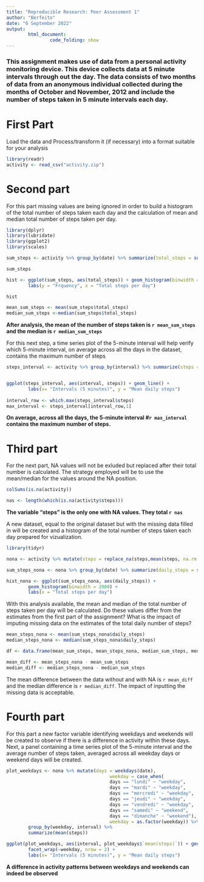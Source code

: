 ```yaml
---
title: "Reproducible Research: Peer Assessment 1"
author: "Berfeito"
date: "6 September 2022"
output:
        html_document:
                code_folding: show
---
```


### This assignment makes use of data from a personal activity monitoring device. This device collects data at 5 minute intervals through out the day. The data consists of two months of data from an anonymous individual collected during the months of October and November, 2012 and include the number of steps taken in 5 minute intervals each day.

# First Part

Load the data  and Process/transform it (if necessary) into a format suitable for your analysis


```r
library(readr)
activity <- read_csv("activity.zip")
```

# Second part

For this part missing values are being ignored in order to build a histogram of the total number of steps taken each day and the calculation of mean and median total number of steps taken per day.

```r
library(dplyr)
library(lubridate)
library(ggplot2)
library(scales)

sum_steps <- activity %>% group_by(date) %>% summarize(total_steps = sum(steps, na.rm = TRUE))

sum_steps

hist <- ggplot(sum_steps, aes(total_steps)) + geom_histogram(binwidth = 2000) +
        labs(y = "Frquency", x = "Total steps per day")

hist

mean_sum_steps <- mean(sum_steps$total_steps)
median_sum_steps <-median(sum_steps$total_steps)
```

**After analysis, the mean of the number of steps taken is `r mean_sum_steps` and the median is `r median_sum_steps`**

For this next step, a time series plot of the 5-minute interval will help verify which 5-minute interval, on average across all the days in the dataset, contains the maximum number of steps

```r
steps_interval <- activity %>% group_by(interval) %>% summarize(steps = mean(steps, na.rm = TRUE))


ggplot(steps_interval, aes(interval, steps)) + geom_line() +
        labs(x= "Intervals (5 minutes)", y = "Mean daily steps")
        
interval_row <- which.max(steps_interval$steps)
max_interval <- steps_interval[interval_row,1]
```

**On average, across all the days, the 5-minute interval #`r max_interval` contains the maximum number of steps.**

# Third part

For the next part, NA values will not be exluded but replaced after their total number is calculated. The strategy employed will be to use the mean/median for the values around the NA position.

```r
colSums(is.na(activity))

nas <- length(which(is.na(activity$steps)))
```

**The variable "steps" is the only one with NA values. They total `r nas`**


A new dataset, equal to the original dataset but with the missing data filled in will be created and a histogram of the total number of steps taken each day prepared for vizualization.

```r
library(tidyr)

nona <- activity %>% mutate(steps = replace_na(steps,mean(steps, na.rm = TRUE)))

sum_steps_nona <- nona %>% group_by(date) %>% summarize(daily_steps = sum(steps))

hist_nona <- ggplot(sum_steps_nona, aes(daily_steps)) +
        geom_histogram(binwidth = 2000) +
        labs(x = "Total steps per day")
```


With this analysis available, the mean and median of the total number of steps taken per day will be calculated. Do these values differ from the estimates from the first part of the assignment? What is the impact of imputing missing data on the estimates of the total daily number of steps?


```r
mean_steps_nona <- mean(sum_steps_nona$daily_steps)
median_steps_nona <- median(sum_steps_nona$daily_steps)

df <- data.frame(mean_sum_steps, mean_steps_nona, median_sum_steps, median_steps_nona)

mean_diff <- mean_steps_nona - mean_sum_steps
median_diff <- median_steps_nona - median_sum_steps
```

The mean difference between the data without and with NA is `r mean_diff` and the median difference is `r median_diff`. The impact of inputting the missing data is acceptable.

# Fourth part

For this part a new factor variable identifying weekdays and weekends will be created to observe if there is a difference in activity within these days. Next, a panel containing a time series plot of the 5-minute interval and the average number of steps taken, averaged across all weekday days or weekend days will be created.

```r
plot_weekdays <- nona %>% mutate(days = weekdays(date),
                                      weekday = case_when(
                                      days == "lundi" ~ "weekday",
                                      days == "mardi" ~ "weekday",
                                      days == "mercredi" ~ "weekday",
                                      days == "jeudi" ~ "weekday",
                                      days == "vendredi" ~ "weekday",
                                      days == "samedi" ~ "weekend",
                                      days == "dimanche" ~ "weekend"),
                                      weekday = as.factor(weekday)) %>%
        group_by(weekday, interval) %>%
        summarize(mean(steps))

ggplot(plot_weekdays, aes(interval, plot_weekdays$`mean(steps)`)) + geom_line() + 
        facet_wrap(~weekday, nrow = 2) +
        labs(x= "Intervals (5 minutes)", y = "Mean daily steps")
```

**A difference in activity patterns between weekdays and weekends can indeed be observed**
